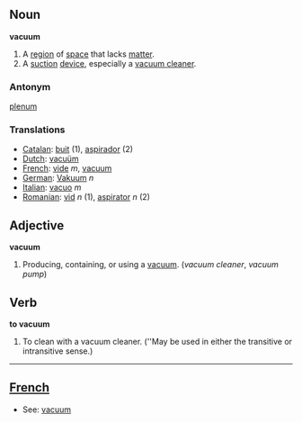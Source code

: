 == Noun ==

'''vacuum'''

#A [[region]] of [[space]] that lacks [[matter]].
#A [[suction]] [[device]], especially a [[vacuum cleaner]].

===Antonym===
[[plenum]]

=== Translations ===
*[[Catalan]]: [[buit]] (1), [[aspirador]] (2)
*[[Dutch]]: [[vacuüm]]
*[[French]]: [[vide]] ''m'', [[vacuum#French|vacuum]]
*[[German]]: [[Vakuum]] ''n''
*[[Italian]]: [[vacuo]] ''m''
*[[Romanian]]: [[vid]] ''n'' (1), [[aspirator]] ''n'' (2)

== Adjective ==
'''vacuum'''

#Producing, containing, or using a [[vacuum]]. (''vacuum cleaner'', ''vacuum pump'')

== Verb ==
'''to vacuum'''

#To clean with a vacuum cleaner.  (''May be used in either the transitive or intransitive sense.)

----
==[[French]]==

*See: [[vacuum]]